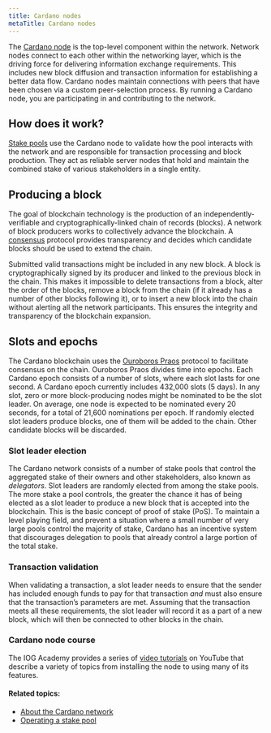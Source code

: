 ```yaml
---
title: Cardano nodes
metaTitle: Cardano nodes
---
```


The
[Cardano node](https://github.com/input-output-hk/cardano-node#overview-of-the-cardano-node-repository)
is the top-level component within the network. Network nodes connect to each
other within the networking layer, which is the driving force for delivering
information exchange requirements. This includes new block diffusion and
transaction information for establishing a better data flow. Cardano nodes
maintain connections with peers that have been chosen via a custom
peer-selection process. By running a Cardano node, you are participating in and
contributing to the network.

## How does it work?

[Stake pools](/learn/stake-pools) use the Cardano node to validate how the pool
interacts with the network and are responsible for transaction processing and
block production. They act as reliable server nodes that hold and maintain the
combined stake of various stakeholders in a single entity.

## Producing a block

The goal of blockchain technology is the production of an
independently-verifiable and cryptographically-linked chain of records (blocks).
A network of block producers works to collectively advance the blockchain. A
[consensus](https://docs.cardano.org/learn/consensus-explained) protocol
provides transparency and decides which candidate blocks should be used to
extend the chain.

Submitted valid transactions might be included in any new block. A block is
cryptographically signed by its producer and linked to the previous block in the
chain. This makes it impossible to delete transactions from a block, alter the
order of the blocks, remove a block from the chain (if it already has a number
of other blocks following it), or to insert a new block into the chain without
alerting all the network participants. This ensures the integrity and
transparency of the blockchain expansion.

## Slots and epochs

The Cardano blockchain uses the
[Ouroboros Praos](https://eprint.iacr.org/2017/573.pdf) protocol to facilitate
consensus on the chain. Ouroboros Praos divides time into epochs. Each Cardano
epoch consists of a number of slots, where each slot lasts for one second. A
Cardano epoch currently includes 432,000 slots (5 days). In any slot, zero or
more block-producing nodes might be nominated to be the slot leader. On average,
one node is expected to be nominated every 20 seconds, for a total of 21,600
nominations per epoch. If randomly elected slot leaders produce blocks, one of
them will be added to the chain. Other candidate blocks will be discarded.

### Slot leader election

The Cardano network consists of a number of stake pools that control the
aggregated stake of their owners and other stakeholders, also known as
_delegators_. Slot leaders are randomly elected from among the stake pools. The
more stake a pool controls, the greater the chance it has of being elected as a
slot leader to produce a new block that is accepted into the blockchain. This is
the basic concept of proof of stake (PoS). To maintain a level playing field,
and prevent a situation where a small number of very large pools control the
majority of stake, Cardano has an incentive system that discourages delegation
to pools that already control a large portion of the total stake.

### Transaction validation

When validating a transaction, a slot leader needs to ensure that the sender has
included enough funds to pay for that transaction _and_ must also ensure that
the transaction’s parameters are met. Assuming that the transaction meets all
these requirements, the slot leader will record it as a part of a new block,
which will then be connected to other blocks in the chain.

### Cardano node course

The IOG Academy provides a series of
[video tutorials](https://www.youtube.com/playlist?list=PLNEK_Ejlx3x2ut-Pq-hi0NFVsgKB3EddR)
on YouTube that describe a variety of topics from installing the node to using
many of its features.

#### Related topics:

- [About the Cardano network](https://docs.cardano.org/explore-cardano/cardano-network/about-the-cardano-network)
- [Operating a stake pool](https://docs.cardano.org/operating-a-stake-pool/stake-pool-operations-101/)
